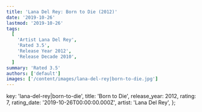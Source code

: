 ```yaml
---
title: 'Lana Del Rey: Born to Die (2012)'
date: '2019-10-26'
lastmod: '2019-10-26'
tags:
  [
    'Artist Lana Del Rey',
    'Rated 3.5',
    'Release Year 2012',
    'Release Decade 2010',
  ]
summary: 'Rated 3.5'
authors: ['default']
images: ['/content/images/lana-del-rey|born-to-die.jpg']
---
```


  key: 'lana-del-rey|born-to-die',
  title: 'Born to Die',
  release_year: 2012,
  rating: 7,
  rating_date: '2019-10-26T00:00:00.000Z',
  artist: 'Lana Del Rey',
};

<MusicRating data={data} />
